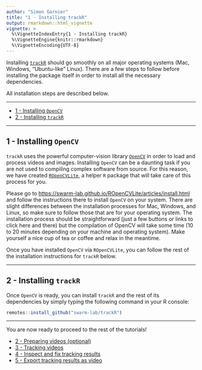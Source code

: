 ```yaml
---
author: "Simon Garnier"
title: "1 - Installing trackR"
output: rmarkdown::html_vignette
vignette: >
  %\VignetteIndexEntry{1 - Installing trackR}
  %\VignetteEngine{knitr::rmarkdown}
  %\VignetteEncoding{UTF-8}
---
```


Installing [`trackR`](https://github.com/swarm-lab/trackR) should go 
smoothly on all major operating systems (Mac, Windows, "Ubuntu-like" Linux). 
There are a few steps to follow before installing the package itself in order to
install all the necessary dependencies. 

All installation steps are described below. 

---

+ [1 - Installing `OpenCV`](#installing-opencv)
+ [2 - Installing `trackR`](#installing-trackr)

---

## 1 - Installing `OpenCV`

`trackR` uses the powerful computer-vision library [`OpenCV`](https://www.opencv.org) 
in order to load and process videos and images. Installing `OpenCV` can be a 
daunting task if you are not used to compiling complex software from source. 
For this reason, we have created [`ROpenCVLite`](https://CRAN.R-project.org/package=ROpenCVLite), 
a helper `R` package that will take care of this process for you.

Please go to [https://swarm-lab.github.io/ROpenCVLite/articles/install.html](https://swarm-lab.github.io/ROpenCVLite/articles/install.html) 
and follow the instructions there to install `OpenCV` on your system. There are 
slight differences between the installation processes for Mac, Windows, and 
Linux, so make sure to follow those that are for your operating system. The 
installation process should be straightforward (just a few buttons or links to 
click here and there) but the compilation of OpenCV will take some time (10 to 
20 minutes depending on your machine and operating system). Make yourself a nice 
cup of tea or coffee and relax in the meantime. 

Once you have installed `OpenCV` via `ROpenCVLite`, you can follow the rest of 
the installation instructions for `trackR` below. 

---

## 2 - Installing `trackR`

Once `OpenCV` is ready, you can install `trackR` and the rest of its dependencies 
by simply typing the following command in your R console: 

```r
remotes::install_github("swarm-lab/trackR")
```

---

You are now ready to proceed to the rest of the tutorials! 

+ [2 - Preparing videos (optional)](https://swarm-lab.github.io/trackR/articles/z2_videoFixer.html)
+ [3 - Tracking videos](https://swarm-lab.github.io/trackR/articles/z3_trackR.html)
+ [4 - Inspect and fix tracking results](https://swarm-lab.github.io/trackR/articles/z4_trackFixer.html)
+ [5 - Export tracking results as video](https://swarm-lab.github.io/trackR/articles/z4_trackPlayer.html)

